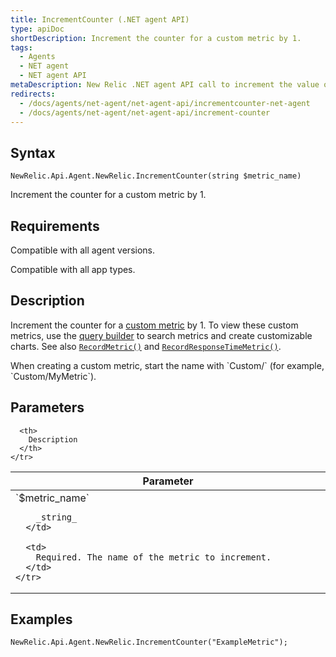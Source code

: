 ```yaml
---
title: IncrementCounter (.NET agent API)
type: apiDoc
shortDescription: Increment the counter for a custom metric by 1.
tags:
  - Agents
  - NET agent
  - NET agent API
metaDescription: New Relic .NET agent API call to increment the value of a custom metric.
redirects:
  - /docs/agents/net-agent/net-agent-api/incrementcounter-net-agent
  - /docs/agents/net-agent/net-agent-api/increment-counter
---
```


## Syntax

```
NewRelic.Api.Agent.NewRelic.IncrementCounter(string $metric_name)
```

Increment the counter for a custom metric by 1.

## Requirements

Compatible with all agent versions.

Compatible with all app types.

## Description

Increment the counter for a [custom metric](/docs/agents/manage-apm-agents/agent-metrics/custom-metrics) by 1. To view these custom metrics, use the [query builder](/docs/query-your-data/explore-query-data/query-builder/use-advanced-nrql-mode-specify-data) to search metrics and create customizable charts. See also [`RecordMetric()`](/docs/agents/net-agent/net-agent-api/recordmetric-net-agent) and [`RecordResponseTimeMetric()`](/docs/agents/net-agent/net-agent-api/recordresponsetimemetric-net-agent).

<Callout variant="important">
  When creating a custom metric, start the name with `Custom/` (for example, `Custom/MyMetric`).
</Callout>

## Parameters

<table>
  <thead>
    <tr>
      <th width="25%">
        Parameter
      </th>

      <th>
        Description
      </th>
    </tr>
  </thead>

  <tbody>
    <tr>
      <td>
        `$metric_name`

        _string_
      </td>

      <td>
        Required. The name of the metric to increment.
      </td>
    </tr>
  </tbody>
</table>

## Examples

```
NewRelic.Api.Agent.NewRelic.IncrementCounter("ExampleMetric");
```
